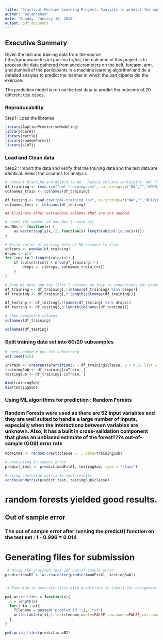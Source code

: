 ```yaml
---
title: "Practical Machine Learning Project: Analysis to predict the manner in which exercise was done"
author: "melabraham"
date: "Sunday, January 18, 2015"
output: pdf_document
---
```


## Executive Summary 

Given the test and training data from the source http://groupware.les.inf.puc-rio.br/har, the outcome of this project is to process the data gathered from accelerometers on the belt, forearm, arm, and dumbell of the participants in a machine learning algorithm and do a detailed analysis to predict the manner in which the participants did the exercise.  
 
The prediction model is run on the test data to predict the outcome of 20 different test cases.
 

### Reproducability 

Step1 : Load the libraries 
``` r
library(AppliedPredictiveModeling)
library(caret)
library(rattle)
library(randomForest)
library(e1071)

```


### Load and Clean data

Step2 : Import the data and verify that the training data and the test data are identical. Select the columns for analysis
``` r

# convert blank,NA and #DIV/0 to NA . Remove columns containing 'NA' from the downloaded datasets
df_training <- read.csv("pml-training.csv", na.strings=c("NA","","#DIV/0!"), header=TRUE)
colnames_train <- colnames(df_training)

df_testing <- read.csv("pml-training.csv", na.strings=c("NA","","#DIV/0!"), header=TRUE)
colnames_test <- colnames(df_testing)

## Eliminate other extraneous columns that are not needed

# Count the number of non-NAs in each col.
nonNAs <- function(x) {
    as.vector(apply(x, 2, function(x) length(which(!is.na(x)))))
}

# Build vector of missing data or NA columns to drop.
colcnts <- nonNAs(df_training)
drops <- c()
for (cnt in 1:length(colcnts)) {
    if (colcnts[cnt] < nrow(df_training)) {
        drops <- c(drops, colnames_train[cnt])
    }
}

# Drop NA data and the first 7 columns as they're unnecessary for predicting.
df_training <- df_training[,!(names(df_training) %in% drops)]
df_training <- df_training[,8:length(colnames(df_training))]

df_testing <- df_testing[,!(names(df_testing) %in% drops)]
df_testing <- df_testing[,8:length(colnames(df_testing))]

# Show remaining columns.
colnames(df_training)

colnames(df_testing)

```
### Split training data set into 80/20 subsamples 
``` r
# seed random # gen for subsetting
set.seed(625)

inTrain <- createDataPartition(y = df_training$classe, p = 0.8, list = F)
trainingSub <- df_training[inTrain, ]
testingSub <- df_training[-inTrain, ]

dim(trainingSub)
dim(testingSub)

```
### Using ML algorithms for prediction : Random Forests
### Random Forests were used as there are 52 input variables and they are well suited to handle a large number of inputs, especially when the interactions between variables are unknown. Also, it has a built in cross-validation component that gives an unbiased estimate of the forest???s out-of-sample (OOB) error rate


``` r

modFitA1 <- randomForest(classe ~. , data=trainingSub)

# predicting in-sample error
predict_test <- predict(modFitA1, testingSub, type = "class")

# using confusion matrix to test results
confusionMatrix(predict_test, testingSub$classe)

```
# random forests yielded good results.

## Out of sample error
### The out of sample error after running the predict() function on the test set :  1 - 0.996 = 0.014


# Generating files for submission
``` r
 # Using the provided Test set out-of-sample error
predictionsB2 <- as.character(predict(modFitA1, testingSub))


 # Function to generate files with prediction to submit for assignment

pml_write_files = function(x){
  n = length(x)
  for(i in 1:n){
    filename = paste0("problem_id_",i,".txt")
    write.table(x[i],file=filename,quote=FALSE,row.names=FALSE,col.names=FALSE)
  }
}

pml_write_files(predictionsB2)
```
